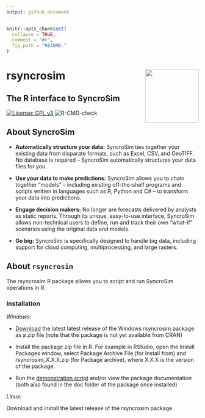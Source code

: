 ```yaml
---
output: github_document
---
```

<!-- README.md is generated from README.Rmd. Please edit that file -->

```r
knitr::opts_chunk$set(
  collapse = TRUE,
  comment = "#>",
  fig.path = "README-"
)
```

# rsyncrosim <img src="inst/images/sticker.png" align="right" width=140/>
## The R interface to SyncroSim

[![License: GPL v3](https://img.shields.io/badge/License-GPL%20v3-blue.svg)](http://www.gnu.org/licenses/gpl-3.0)
![R-CMD-check](https://github.com/syncrosim/rsyncrosim/workflows/R-CMD-check/badge.svg)

## About SyncroSim

- **Automatically structure your data:**
SyncroSim ties together your existing data from disparate formats, such as Excel, CSV, and GeoTIFF. No database is required – SyncroSim automatically structures your data files for you.

- **Use your data to make predictions:**
SyncroSim allows you to chain together “models” – including existing off-the-shelf programs and scripts written in languages such as R, Python and C# – to transform your data into predictions.

- **Engage decision makers:**
No longer are forecasts delivered by analysts as static reports. Through its unique, easy-to-use interface, SyncroSim allows non-technical users to define, run and track their own “what-if” scenarios using the original data and models.

- **Go big:**
SyncroSim is specifically designed to handle big data, including support for cloud computing, multiprocessing, and large rasters.

## About `rsyncrosim`
The rsyncrosim R package allows you to script and run SyncroSim operations in R. 

### Installation
_Windows:_

- [Download](https://github.com/syncrosim/rsyncrosim/releases/) the latest latest release of the Windows rsyncrosim package as a zip file (note that the package is not yet available from CRAN)

- Install the package zip file in R. For example in RStudio, open the Install Packages window, select Package Archive File (for Install from) and rsyncrosim_X.X.X.zip (for Package archive), where X.X.X is the version of the package.

- Run the [demonstration script](https://github.com/syncrosim/rsyncrosim/blob/dev/demo/rsyncrosim-demo.R) and/or view the package documentation (both also found in the doc folder of the package once installed)

_Linux:_ 

Download and install the latest release of the rsyncrosim package.